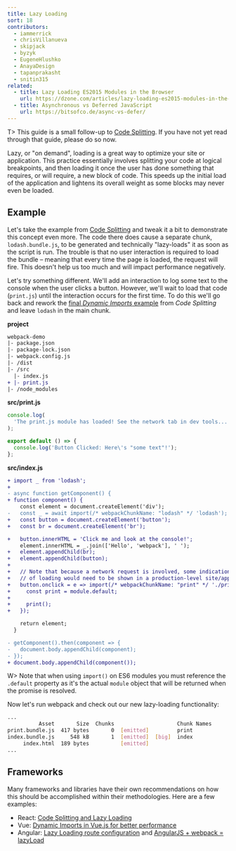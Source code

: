 ```yaml
---
title: Lazy Loading
sort: 18
contributors:
  - iammerrick
  - chrisVillanueva
  - skipjack
  - byzyk
  - EugeneHlushko
  - AnayaDesign
  - tapanprakasht
  - snitin315
related:
  - title: Lazy Loading ES2015 Modules in the Browser
    url: https://dzone.com/articles/lazy-loading-es2015-modules-in-the-browser
  - title: Asynchronous vs Deferred JavaScript
    url: https://bitsofco.de/async-vs-defer/
---
```


T> This guide is a small follow-up to [Code Splitting](/guides/code-splitting). If you have not yet read through that guide, please do so now.

Lazy, or "on demand", loading is a great way to optimize your site or application. This practice essentially involves splitting your code at logical breakpoints, and then loading it once the user has done something that requires, or will require, a new block of code. This speeds up the initial load of the application and lightens its overall weight as some blocks may never even be loaded.

## Example

Let's take the example from [Code Splitting](/guides/code-splitting/#dynamic-imports) and tweak it a bit to demonstrate this concept even more. The code there does cause a separate chunk, `lodash.bundle.js`, to be generated and technically "lazy-loads" it as soon as the script is run. The trouble is that no user interaction is required to load the bundle – meaning that every time the page is loaded, the request will fire. This doesn't help us too much and will impact performance negatively.

Let's try something different. We'll add an interaction to log some text to the console when the user clicks a button. However, we'll wait to load that code (`print.js`) until the interaction occurs for the first time. To do this we'll go back and rework the [final _Dynamic Imports_ example](/guides/code-splitting/#dynamic-imports) from _Code Splitting_ and leave `lodash` in the main chunk.

**project**

```diff
webpack-demo
|- package.json
|- package-lock.json
|- webpack.config.js
|- /dist
|- /src
  |- index.js
+ |- print.js
|- /node_modules
```

**src/print.js**

```js
console.log(
  'The print.js module has loaded! See the network tab in dev tools...'
);

export default () => {
  console.log('Button Clicked: Here\'s "some text"!');
};
```

**src/index.js**

```diff
+ import _ from 'lodash';
+
- async function getComponent() {
+ function component() {
    const element = document.createElement('div');
-   const _ = await import(/* webpackChunkName: "lodash" */ 'lodash');
+   const button = document.createElement('button');
+   const br = document.createElement('br');

+   button.innerHTML = 'Click me and look at the console!';
    element.innerHTML = _.join(['Hello', 'webpack'], ' ');
+   element.appendChild(br);
+   element.appendChild(button);
+
+   // Note that because a network request is involved, some indication
+   // of loading would need to be shown in a production-level site/app.
+   button.onclick = e => import(/* webpackChunkName: "print" */ './print').then(module => {
+     const print = module.default;
+
+     print();
+   });

    return element;
  }

- getComponent().then(component => {
-   document.body.appendChild(component);
- });
+ document.body.appendChild(component());
```

W> Note that when using `import()` on ES6 modules you must reference the `.default` property as it's the actual `module` object that will be returned when the promise is resolved.

Now let's run webpack and check out our new lazy-loading functionality:

```bash
...
          Asset       Size  Chunks                    Chunk Names
print.bundle.js  417 bytes       0  [emitted]         print
index.bundle.js     548 kB       1  [emitted]  [big]  index
     index.html  189 bytes          [emitted]
...
```

## Frameworks

Many frameworks and libraries have their own recommendations on how this should be accomplished within their methodologies. Here are a few examples:

- React: [Code Splitting and Lazy Loading](https://reactjs.org/docs/code-splitting.html)
- Vue: [Dynamic Imports in Vue.js for better performance](https://vuedose.tips/tips/dynamic-imports-in-vue-js-for-better-performance/)
- Angular: [Lazy Loading route configuration](https://angular.io/guide/router#milestone-6-asynchronous-routing) and [AngularJS + webpack = lazyLoad](https://medium.com/@var_bin/angularjs-webpack-lazyload-bb7977f390dd)

